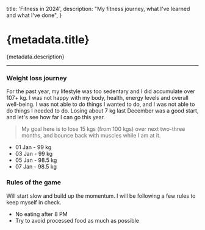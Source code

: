   title: 'Fitness in 2024',
  description: "My fitness journey, what I've learned and what I've done",
}

# {metadata.title}

{metadata.description}

---

### Weight loss journey

For the past year, my lifestyle was too sedentary and I did accumulate over 107+ kg. I was not happy with my body, health, energy levels and overall well-being. I was not able to do things I wanted to do, and I was not able to do things I needed to do. Losing about 7 kg last December was a good start, and let's see how far I can go this year.

> My goal here is to lose 15 kgs (from 100 kgs) over next two-three months, and bounce back with muscles while I am at it.

- 01 Jan - 99 kg
- 03 Jan - 99 kg
- 05 Jan - 98.5 kg
- 07 Jan - 98.5 kg

### Rules of the game

Will start slow and build up the momentum. I will be following a few rules to keep myself in check.

- No eating after 8 PM
- Try to avoid processed food as much as possible
